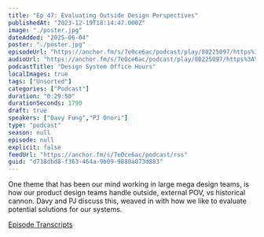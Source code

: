 ```yaml
---
title: "Ep 47: Evaluating Outside Design Perspectives"
publishedAt: "2023-12-19T18:14:47.000Z"
image: "./poster.jpg"
dateAdded: "2025-06-04"
poster: "./poster.jpg"
episodeUrl: "https://anchor.fm/s/7e0ce6ac/podcast/play/80225097/https%3A%2F%2Fd3ctxlq1ktw2nl.cloudfront.net%2Fstaging%2F2023-11-19%2F360563603-44100-2-8c0dcfaac4bd1.m4a"
audioUrl: "https://anchor.fm/s/7e0ce6ac/podcast/play/80225097/https%3A%2F%2Fd3ctxlq1ktw2nl.cloudfront.net%2Fstaging%2F2023-11-19%2F360563603-44100-2-8c0dcfaac4bd1.m4a"
podcastTitle: "Design System Office Hours"
localImages: true
tags: ["Unsorted"]
categories: ["Podcast"]
duration: "0:29:50"
durationSeconds: 1790
draft: true
speakers: ["Davy Fung","PJ Onori"]
type: "podcast"
season: null
episode: null
explicit: false
feedUrl: "https://anchor.fm/s/7e0ce6ac/podcast/rss"
guid: "d718dbd8-f363-464a-9b09-9880a073d883"
---
```

One theme that has been our mind working in large mega design teams, is how our product design teams handle outside, external POV, vs historical cannon. Davy and PJ discuss this, weaved in with how we like to evaluate potential solutions for our systems.

[Episode Transcripts](https://docs.google.com/document/d/1eBPOj7pQJBKCsc4uWlMM1XwwfTOLiK7Av_qEbwu2F_M/edit?usp=sharing)
